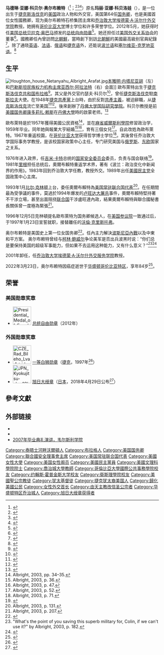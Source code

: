 {{noteTA
|T=zh-cn:马德琳·奥尔布赖特;zh-hk:馬德琳·奧爾布賴特;zh-tw:馬德琳·歐布萊特
|G1=美國總統
|G2=地名
|1=zh-cn:奥尔布赖特;zh-hk:奧爾布賴特;zh-tw:歐布萊特
}}
{{Infobox Senator
| name = 馬德琳·科貝爾·歐布萊特
| original_name = Madeleine Korbel Albright
| image name = Albrightmadeleine.jpg
| imagesize = 240px
| office = 第64任[[美國國務卿|美國國務卿]]
| term_start = 1997年1月23日
| term_end = 2001年1月20日
| president = [[比爾·柯林頓|比爾·柯林頓]]
| preceded = [[沃倫·克里斯托弗|沃倫·克里斯多福]]
| succeeded = [[克林·鮑威爾|克林·鮑威爾]]
| office1 = 第20任[[美国常驻联合国代表列表|美国常驻联合国代表]]
| president1 = [[比爾·柯林頓|比爾·柯林頓]]
| term_start1 = 1993年1月27日
| term_end1 = 1997年1月21日
| predecessor1 = {{le|爱德华·J·帕金斯|Edward J. Perkins}}
| successor1 = [[比尔·理查森|比尔·理查森]]
| birth_date = {{birth date|1937|5|15}}
| birth_place = {{flag|Czechoslovakia}}[[布拉格|布拉格]]
| death_date = {{death date and age|2022|3|23|1937|5|15}}
| death_place = {{USA}}[[華盛頓哥倫比亞特區|華盛頓哥倫比亞特區]]
| nationality = 
| party = {{DP}}
| spouse = {{marriage|{{le|約瑟·奥尔布赖特|Joseph Medill Patterson Albright}}|1959年|1982年|end=離婚}}
| relations = 
| children = 3個女兒：
Anne和Alice（雙胞胎）及Katherine（Katie）
| residence = 
| alma_mater = [[威爾斯利學院|威爾斯利學院]]<br>[[約翰霍普金斯大學|約翰霍普金斯大學]]<br>[[哥倫比亞大學|哥倫比亞大學]]
| occupation = 
| profession = [[外交家|外交家]]
| religion = [[美国圣公会|美国圣公会]]{{small|（以前是[[罗马天主教|罗马天主教]]）}}
| signature = Madeleine Albright Signature.svg
}}
'''马德琳·亚娜·科贝尔·奥尔布赖特'''（{{lang-en|Madeleine Jana Korbel Albright}}<ref>{{cite news|last=Sciolino|first=Elaine|title=WOMAN IN THE NEWS; Dukakis's Foreign Policy Adviser: Madeleine Jana Korbel Albright|url=http://www.nytimes.com/1988/07/26/us/woman-dukakis-s-foreign-policy-adviser-madeleine-jana-korbel-albright.html|publisher=New York Times|accessdate=2015-07-19|date=1988-07-26|archive-date=2020-09-01|archive-url=https://web.archive.org/web/20200901174258/https://www.nytimes.com/1988/07/26/us/woman-dukakis-s-foreign-policy-adviser-madeleine-jana-korbel-albright.html|dead-url=no}}</ref>；{{bd|1937年|5月15日|2022年|3月23日|catIdx=Albright, Madeleine}}<ref>{{cite news |url=http://www.cnn.com/2013/05/27/us/madeleine-albright-fast-facts |title=Madeleine Albright Fast Facts |publisher=[[CNN|CNN]] |date=2014-05-08 |accessdate=2014-12-31 |archive-date=2020-09-30 |archive-url=https://web.archive.org/web/20200930232057/https://www.cnn.com/2013/05/27/us/madeleine-albright-fast-facts |dead-url=no }}</ref><ref>{{cite news |url=http://www.newrepublic.com/article/books-and-arts/90326/memory-goes-war |title=Memory Goes to War |author=Roger Cohen |work=The New Republic |accessdate=2014-12-31 |archive-date=2015-09-13 |archive-url=https://web.archive.org/web/20150913105122/http://www.newrepublic.com/article/books-and-arts/90326/memory-goes-war |dead-url=no }}</ref><ref name=":0">{{Cite web|title=来自马德琳家人的声明（推特）|url=https://twitter.com/madeleine/status/1506699712199593985|access-date=2022-03-23|work=Twitter|language=英语|archive-date=2022-03-31|archive-url=https://web.archive.org/web/20220331010544/https://twitter.com/madeleine/status/1506699712199593985|dead-url=no}}</ref>）原名'''玛丽·亚娜·科贝洛娃'''（{{lang-cs|Marie Jana Korbelová}}），是一位出生于[[捷克斯洛伐克|捷克斯洛伐克]]的[[美国|美国]]政治人物和外交官，美国第64任[[美国国务卿|国务卿]]，也是美國首位女性國務卿，现为奥尔布赖特石桥集团主席和[[乔治敦大学|乔治敦大学]][[埃德蒙·A·沃尔什外交学院|埃德蒙·A·沃尔什外交学院]]教授。她拥有[[哥伦比亚大学|哥伦比亚大学]]博士学位和许多荣誉学位。2012年5月，她获得时任[[美国总统|美国总统]][[贝拉克·奥巴马|贝拉克·奥巴马]]颁发的[[总统自由勋章|总统自由勋章]]<ref>{{cite news |url=http://articles.cnn.com/2012-05-29/us/us_medal-of-freedom_1_presidential-medal-highest-civilian-honor-president-barack-obama |publisher=CNN |title=Albright, Dylan among recipients of Presidential Medal of Freedom |date=2012-05-29 |first=Tom |last=Cohen |access-date=2016-07-10 |archive-url=https://archive.today/20140121023440/http://www.cnn.com/2012/05/29/us/medal-of-freedom/index.html |archive-date=2014-01-21 |dead-url=yes }}</ref>。她还担任过[[美国外交关系协会|美国外交关系协会]]的董事<ref>{{cite web |url = http://www.cfr.org/about/people/board_of_directors.html |title = Board of Directors – Council on Foreign Relations |publisher = Council on Foreign Relations |date = 2006-05-14 |accessdate = 2009-06-01 |archiveurl = https://www.webcitation.org/5tyKXfrAg?url=http://www.cfr.org/about/people/board_of_directors.html |archivedate = 2010-11-03 |deadurl = yes }}</ref>。國務卿任內曾訪問[[朝鲜民主主义人民共和国|北朝鮮]]，當時創下到訪[[朝鲜民主主义人民共和国|北朝鮮]]的美國最高級别官員紀錄<ref>{{cite web
|url=http://www.pbs.org/wgbh/pages/frontline/shows/kim/interviews/albright.html
|title=Frontline: Kim's Nuclear Gamble: Interviews: Madeleine Albright
|publisher=PBS
|date=2003-03-27
|accessdate=2009-06-01
|archive-date=2021-04-22
|archive-url=https://web.archive.org/web/20210422142141/https://www.pbs.org/wgbh/pages/frontline/shows/kim/interviews/albright.html
|dead-url=no
}}</ref>。除了通晓[[英语|英语]]、[[法语|法语]]、[[俄语|俄语]]和[[捷克语|捷克语]]外，还能说[[波兰语|波兰语]]和[[塞尔维亚-克罗地亚语|塞尔维亚-克罗地亚语]]。<ref>{{cite news | url=http://www.guardian.co.uk/world/2003/oct/30/usa.emmabrockes | location=London | work=[[The_Guardian|The Guardian]] | first=Emma | last=Brockes | title=Interview: Madeleine Albright | date=2003-10-30 | accessdate=2016-07-10 | archive-date=2012-11-14 | archive-url=https://web.archive.org/web/20121114162848/http://www.guardian.co.uk/world/2003/oct/30/usa.emmabrockes | dead-url=no }}</ref>

==生平==
[[File:Houghton_house_Netanyahu_Albright_Arafat.jpg|thumb]][[本雅明·内塔尼亚胡|本雅明·内塔尼亚胡]]（左）和[[巴勒斯坦民族权力机构主席|巴勒斯坦民族权力机构主席]][[亚西尔·阿拉法特|亚西尔·阿拉法特]]（右）会面]] 
歐布萊特出生于[[捷克斯洛伐克共和国|捷克斯洛伐克共和国]][[布拉格|布拉格]]<ref name="birth">{{cite news |url=http://www.washingtonpost.com/wp-srv/politics/govt/admin/albright.htm |title=Biography at The Washington Post |publisher=''The Washington Post'' |date=1999-12-15 |accessdate=2009-06-22 |archive-date=2021-01-24 |archive-url=https://web.archive.org/web/20210124074303/https://www.washingtonpost.com/wp-srv/politics/govt/admin/albright.htm |dead-url=no }}</ref>。其父是外交官约瑟夫·科贝尔<ref name="Tablet">{{cite web|url=http://tabletmag.com/podcasts/97886/madeleine-albrights-war-years|title=Madeleine Albright’s War Years|publisher=Tablet Magazine|date=2012-04-26|accessdate=2014-12-31|archive-date=2013-03-10|archive-url=https://web.archive.org/web/20130310182057/https://www.tabletmag.com/podcasts/97886/madeleine-albrights-war-years|dead-url=no}}</ref>，曾任[[捷克斯洛伐克|捷克斯洛伐克]]駐[[南斯拉夫社会主义联邦共和国|南斯拉夫]]大使。在1948年[[捷克共產黨|捷克共產黨]]上台時，由於反對[[共產主義|共產主義]]，被迫辭職，从[[捷克斯洛伐克|捷克斯洛伐克]]流亡至美国<ref>{{cite web|url=http://libertyellisfoundation.org/passenger-details/czoxMzoiOTAxMTg2NjE2MTgwOSI7/czo5OiJwYXNzZW5nZXIiOw==|title=Passenger Manifest|work=The Statue of Liberty - Ellis Island Foundation|accessdate=2014-12-31}}{{Dead link}}</ref><ref name="Dobbs">{{cite book |url=https://books.google.com/books?id=dhZghL4Rr-EC&printsec=frontcover&source=gbs_ge_summary_r&cad=0#v=onepage&q&f=false |title=Madeleine Albright: A twentieth-century odyssey |first=Michael |last=Dobbs |publisher=Henry Holt and Company |accessdate=2014-12-31 |isbn=0-8050-5659-9 |year=1999 |archive-date=2020-08-15 |archive-url=https://web.archive.org/web/20200815115636/https://books.google.com/books?id=dhZghL4Rr-EC&printsec=frontcover&source=gbs_ge_summary_r&cad=0#v=onepage&q&f=false |dead-url=no }}</ref>。後來創辦了[[丹佛大学|丹佛大学]][[国际研究學院|国际研究學院]]。科贝尔教授是前[[美國国务卿|美國国务卿]][[康多莉扎·赖斯|康多莉扎·赖斯]]在[[丹佛大學|丹佛大學]]時的啟蒙老师。<ref name=autogenerated2>{{cite news|first = Michael|last = Dobbs|title = Josef Korbel's Enduring Foreign Policy Legacy|url = http://www.highbeam.com/doc/1P2-552426.html|work = The Washington Post|page = A05|date = 2000-12-28|accessdate = 2009-04-09|archive-url = https://web.archive.org/web/20121105120122/http://www.highbeam.com/doc/1P2-552426.html|archive-date = 2012-11-05|dead-url = yes}}</ref>

歐布萊特是於1957年獲得美國公民資格<ref>Albright, 2003, pp. 34–35.</ref>，並在[[麻省|麻省]][[威爾斯利學院|威爾斯利學院]]修習政治学，1959年毕业。同年她與報業大亨{{le|約瑟·奥尔布赖特|Joseph Medill Patterson Albright}}結婚<ref>Albright, 2003, p. 36.</ref><ref name=autogenerated3>Albright, 2003, p. 47.</ref>，育有三個女兒<ref name=autogenerated5>Albright, 2003, p. 52.</ref>。自此改姓為歐布萊特。1967年重返校園，在[[哥伦比亚大学|哥伦比亚大学]]获得哲学博士学位<ref>Albright, 2003, p. 71.</ref>。其後曾任乔治敦大学国际事务学教授，是该校国家政策中心主任，专门研究美国与[[俄罗斯|俄罗斯]]、[[东欧|东欧]]国家之关系。

1976年进入政界，任[[吉米·卡特|吉米·卡特]]总统的[[美国国家安全委员会|国家安全委员会]]委员，负责与国会联络<ref name=scott99>{{cite news| first = A.O.| last = Scott| title = Madeleine Albright: The Diplomat Who Mistook Her Life for Statecraft| url = http://www.slate.com/id/25857/| publisher = ''Slate''| date = 1999-04-25| accessdate = 2009-04-09| archive-date = 2011-09-07| archive-url = https://web.archive.org/web/20110907232646/http://www.slate.com/id/25857| dead-url = no}}</ref>。1981年[[里根|里根]]担任总统后，奧爾布賴特重返学术界，著有《波兰：政治变化中新闻界的作用》。1983年回到乔治敦大学任教，教授外交。1989年出任[[美國民主党|美國民主党]]全国政策中心主席。

1993年1月[[比尔·克林顿|比尔·克林顿]]上台，委任奧爾布賴特為[[美国常驻联合国代表|美国常驻联合国代表]]<ref>Albright, 2003, p. 131.</ref>。在任期間最為受爭議的事件，莫過於1994年爆发的[[卢旺达大屠杀|卢旺达大屠杀]]事件，奧爾布賴特堅持著不干涉立場，甚至出面阻挠[[联合国|联合国]]干涉盧旺達內政，結果奧爾布賴特與聯合國秘書長關係曾一度極為緊張<ref name=ms207>Albright, 2003, p. 207.</ref>。

1996年12月5日克林頓提名歐布萊特为国务卿候选人，在[[美国参议院|美国参议院]]一致通过后，于1997年1月23日宣誓就职，接替離任的[[沃倫·克里斯托弗|沃倫·克里斯托弗]]。

奥尔布赖特是美国史上第一位女国务卿<ref>{{cite web
 |url         = http://secretary.state.gov/www/albright/albright.html
 |title       = Biography: Madeleine Korbel Albright
 |publisher   = Office of the US Secretary of State
 |date        = 
 |accessdate  = 2010-07-09
 |deadurl     = yes
 |archiveurl  = https://web.archive.org/web/20160204185811/http://secretary.state.gov/www/albright/albright.html
 |archivedate = 2016-02-04
}}</ref>。任內主力解決[[波斯尼亞戰爭|波斯尼亞內戰]]以及中東和平方案。 奥尔布赖特曾经与[[柯林·鲍威尔|柯林·鲍威尔]]争论美军是否出兵波黑时说：“你们总是要保持美国的超级军事能力，但如果不去运用这种能力，又有什么意义？”<ref>"What's the point of you saving this superb military for, Colin, if we can't use it?" by Albright, 2003, p. 182.</ref><ref>{{cite web|url=http://dissidentvoice.org/2010/10/the-evil-of-madeleine-albright/|title=The Evil of Madeleine Albright  -  Dissident Voice|website=dissidentvoice.org|access-date=2014-11-26|archive-date=2021-03-14|archive-url=https://web.archive.org/web/20210314153024/https://dissidentvoice.org/2010/10/the-evil-of-madeleine-albright/|dead-url=no}}</ref>

2001年卸任，任[[乔治敦大学|乔治敦大学]][[埃德蒙·A·沃尔什外交服务学院|埃德蒙·A·沃尔什外交服务学院]]教授。

2022年3月23日，奥尔布赖特因癌症逝世于[[华盛顿哥伦比亚特区|华盛顿哥伦比亚特区]]，享年84岁<ref>{{cite news|url=https://www.cnn.com/2022/03/23/politics/madeleine-albright-obituary/index.html|title=Madeleine Albright, first female US secretary of state, dies|first=Caroline|last=Kelly|date=2022-03-23|publisher=CNN|accessdate=2022-03-23|archive-date=2022-03-23|archive-url=https://web.archive.org/web/20220323183242/https://www.cnn.com/2022/03/23/politics/madeleine-albright-obituary/index.html|url-status=live}}</ref>。

==荣誉==
===美国勋章奖章===
* [[File:Presidential_Medal_of_Freedom_(ribbon).svg|60px]] [[总统自由勋章|总统自由勋章]]（2012年）
===外国勋章奖章===
* [[File:CZE_Rad_Bileho_Lva_1_tridy_BAR.svg|60px]] [[一等白狮勋章|一等白狮勋章]]（[[捷克|捷克]]，1997年<ref>{{en}}{{cite web |url=https://www.hrad.cz/en/czech-republic/state-decorations/order-of-the-white-lion/list |title=List of Honoured |publisher=President of the CR |date= |accessdate=2021-10-15 |deadurl=no |archiveurl=https://web.archive.org/web/20210927115127/https://www.hrad.cz/en/czech-republic/state-decorations/order-of-the-white-lion/list |archivedate=2021-09-27 }}</ref>）
* [[File:JPN_Kyokujitsu-sho_1Class_BAR.svg|60px]] [[旭日大绶章|旭日大绶章]]（[[日本|日本]]，2018年4月29日公布<ref>{{ja}}{{cite web |url=https://www.mofa.go.jp/mofaj/files/000358978.pdf |title=平成30年春の外国人叙勲受章者名簿 |publisher=[[内阁府|内阁府]] |date=2018-04-29 |accessdate=2021-12-21 |archiveurl=https://web.archive.org/web/20201121174458/https://www.mofa.go.jp/mofaj/files/000358978.pdf |archivedate=2020-11-21 |dead-url=no }}</ref>）

== 參考文獻 ==
{{Reflist|2}}

==外部链接==
{{Commons|Category:Madeleine Albright}}
{{Wikisource author}}
* {{C-SPAN|madeleinealbright}}
* {{TED speaker|madeleine_albright}}
* [http://www.wellesley.edu/PublicAffairs/Commencement/2007/MAlbright.html 2007年毕业典礼演讲，韦尔斯利学院] {{Wayback|url=http://www.wellesley.edu/PublicAffairs/Commencement/2007/MAlbright.html |date=20120222023606 }}

{{s-start}}
{{s-off}}
{{s-bef|before=[[沃伦·克里斯托弗|沃伦·克里斯托弗]]}}
{{s-ttl|title=[[File:Seal_of_the_United_States_Department_of_State.svg|22px]][[美国国务卿|美国国务卿]]'''<br><small>时任总统： [[比尔·克林顿|比尔·克林顿]]</small>|years='''1997年－2001年}}
{{s-aft|after=[[克林·鲍威尔|克林·鲍威尔]]}}
{{s-dip}}
{{s-bef|before={{le|爱德华·J·帕金斯|Edward J. Perkins}}}}
{{s-ttl|title=[[File:Seal_of_the_United_States_Department_of_State.svg|22px]][[美国常驻联合国代表|美国常驻联合国代表]]|years=1993年－1997年}}
{{s-aft|after=[[比尔·理查森|比尔·理查森]]}}
{{end}}

{{美國國務卿}}
{{美国常驻联合国代表}}
{{Bill Clinton cabinet}}
{{Authority control}}
{{DEFAULTSORT:Albright, Madeleine}}
[[Category:泰晤士河畔沃爾頓人|Category:泰晤士河畔沃爾頓人]]
[[Category:布拉格人|Category:布拉格人]]
[[Category:美国国务卿|Category:美国国务卿]]
[[Category:聯合國安全理事會主席|Category:聯合國安全理事會主席]]
[[Category:美国常驻联合国代表|Category:美国常驻联合国代表]]
[[Category:美國女性大使|Category:美國女性大使]]
[[Category:美国女性阁员|Category:美国女性阁员]]
[[Category:美國民主黨員|Category:美國民主黨員]]
[[Category:美國文理科學院院士|Category:美國文理科學院院士]]
[[Category:喬治城大學教師|Category:喬治城大學教師]]
[[Category:哥倫比亞大學國際公共事務學院校友|Category:哥倫比亞大學國際公共事務學院校友]]
[[Category:约翰斯·霍普金斯大学校友|Category:约翰斯·霍普金斯大学校友]]
[[Category:衛斯理學院校友|Category:衛斯理學院校友]]
[[Category:美國聖公宗教徒|Category:美國聖公宗教徒]]
[[Category:犹太基督徒|Category:犹太基督徒]]
[[Category:捷克犹太裔美国人|Category:捷克犹太裔美国人]]
[[Category:歸化美國公民|Category:歸化美國公民]]
[[Category:女性外交首长|Category:女性外交首长]]
[[Category:由天主教改信圣公宗者|Category:由天主教改信圣公宗者]]
[[Category:华盛顿特区乔治城人|Category:华盛顿特区乔治城人]]
[[Category:旭日大绶章获得者|Category:旭日大绶章获得者]]